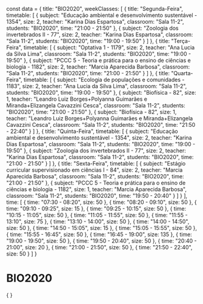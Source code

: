 const data = {
  title: "BIO2020",
  weekClasses: [
    {
      title: "Segunda-Feira",
      timetable: [
        {
          subject: "Educação ambiental e desenvolvimento sustentável - 1354",
          size: 2,
          teacher: "Karina Dias Espartosa",
          classroom: "Sala 11-2",
          students: "BIO2020",
          time: "21:00 - 21:50"
        },
        {
          subject: "Zoologia dos invertebrados II - 77",
          size: 2,
          teacher: "Karina Dias Espartosa",
          classroom: "Sala 11-2",
          students: "BIO2020",
          time: "19:00 - 19:50"
        }
      ]
    },
    {
      title: "Terça-Feira",
      timetable: [
        {
          subject: "Optativa 1 - 1179",
          size: 2,
          teacher: "Ana Lucia da Silva Lima",
          classroom: "Sala 11-2",
          students: "BIO2020",
          time: "19:00 - 19:50"
        },
        {
          subject: "PCCC 5 - Teoria e prática para o ensino de ciências e biologia - 1182",
          size: 2,
          teacher: "Marcia Aparecida Barbosa",
          classroom: "Sala 11-2",
          students: "BIO2020",
          time: "21:00 - 21:50"
        }
      ]
    },
    {
      title: "Quarta-Feira",
      timetable: [
        {
          subject: "Ecologia de populações e comunidades - 1183",
          size: 2,
          teacher: "Ana Lucia da Silva Lima",
          classroom: "Sala 11-2",
          students: "BIO2020",
          time: "19:00 - 19:50"
        },
        {
          subject: "Biofísica - 82",
          size: 1,
          teacher: "Leandro Luiz Borges+Polyanna Guimarães e Miranda+Elizangela Cavazzini Cesca",
          classroom: "Sala 11-2",
          students: "BIO2020",
          time: "21:00 - 21:50"
        },
        {
          subject: "Biofísica - 82",
          size: 1,
          teacher: "Leandro Luiz Borges+Polyanna Guimarães e Miranda+Elizangela Cavazzini Cesca",
          classroom: "Sala 11-2",
          students: "BIO2020",
          time: "21:50 - 22:40"
        }
      ]
    },
    {
      title: "Quinta-Feira",
      timetable: [
        {
          subject: "Educação ambiental e desenvolvimento sustentável - 1354",
          size: 2,
          teacher: "Karina Dias Espartosa",
          classroom: "Sala 11-2",
          students: "BIO2020",
          time: "19:00 - 19:50"
        },
        {
          subject: "Zoologia dos invertebrados II - 77",
          size: 2,
          teacher: "Karina Dias Espartosa",
          classroom: "Sala 11-2",
          students: "BIO2020",
          time: "21:00 - 21:50"
        }
      ]
    },
    {
      title: "Sexta-Feira",
      timetable: [
        {
          subject: "Estágio curricular supervisionado em ciências I - 84",
          size: 2,
          teacher: "Marcia Aparecida Barbosa",
          classroom: "Sala 11-2",
          students: "BIO2020",
          time: "21:00 - 21:50"
        },
        {
          subject: "PCCC 5 - Teoria e prática para o ensino de ciências e biologia - 1182",
          size: 1,
          teacher: "Marcia Aparecida Barbosa",
          classroom: "Sala 11-2",
          students: "BIO2020",
          time: "19:50 - 20:40"
        }
      ]
    }
  ],
  time: [
    {
      time: "07:30 - 08:20",
      size: 50
    },
    {
      time: "08:20 - 09:10",
      size: 50
    },
    {
      time: "09:10 - 09:25",
      size: 15
    },
    {
      time: "09:25 - 10:15",
      size: 50
    },
    {
      time: "10:15 - 11:05",
      size: 50
    },
    {
      time: "11:05 - 11:55",
      size: 50
    },
    {
      time: "11:55 - 13:10",
      size: 75
    },
    {
      time: "13:10 - 14:00",
      size: 50
    },
    {
      time: "14:00 - 14:50",
      size: 50
    },
    {
      time: "14:50 - 15:05",
      size: 15
    },
    {
      time: "15:05 - 15:55",
      size: 50
    },
    {
      time: "15:55 - 16:45",
      size: 50
    },
    {
      time: "16:45 - 19:00",
      size: 135
    },
    {
      time: "19:00 - 19:50",
      size: 50
    },
    {
      time: "19:50 - 20:40",
      size: 50
    },
    {
      time: "20:40 - 21:00",
      size: 20
    },
    {
      time: "21:00 - 21:50",
      size: 50
    },
    {
      time: "21:50 - 22:40",
      size: 50
    }
  ]
}

# BIO2020

<div>
    {
        <Grid
            title={data.title} 
            weekClasses={data.weekClasses} 
            time={data.time}
        />
    }
</div>